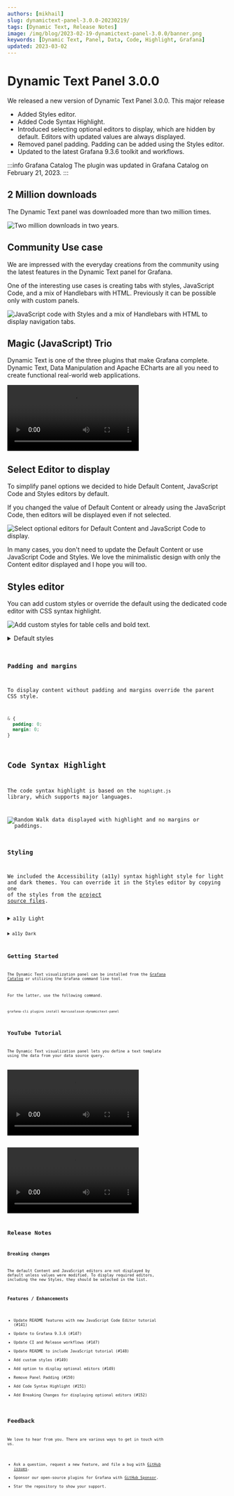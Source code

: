 ```yaml
---
authors: [mikhail]
slug: dynamictext-panel-3.0.0-20230219/
tags: [Dynamic Text, Release Notes]
image: /img/blog/2023-02-19-dynamictext-panel-3.0.0/banner.png
keywords: [Dynamic Text, Panel, Data, Code, Highlight, Grafana]
updated: 2023-03-02
---
```



# Dynamic Text Panel 3.0.0

We released a new version of Dynamic Text Panel 3.0.0. This major release

- Added Styles editor.
- Added Code Syntax Highlight.
- Introduced selecting optional editors to display, which are hidden by default. Editors with updated values are always displayed.
- Removed panel padding. Padding can be added using the Styles editor.
- Updated to the latest Grafana 9.3.6 toolkit and workflows.

:::info Grafana Catalog
The plugin was updated in Grafana Catalog on February 21, 2023.
:::

<!--truncate-->

## 2 Million downloads

The Dynamic Text panel was downloaded more than two million times.

<Image
  title="Two million downloads in two years."
  src="/img/blog/2023-02-19-dynamictext-panel-3.0.0/downloads.png"
/>

## Community Use case

We are impressed with the everyday creations from the community using the latest features in the Dynamic Text panel for Grafana.

One of the interesting use cases is creating tabs with styles, JavaScript Code, and a mix of Handlebars with HTML. Previously it can be possible only with custom panels.

<Image
  title="JavaScript code with Styles and a mix of Handlebars with HTML to display navigation tabs."
  src="/img/blog/2023-02-19-dynamictext-panel-3.0.0/example.png"
/>

## Magic (JavaScript) Trio

Dynamic Text is one of the three plugins that make Grafana complete. Dynamic Text, Data Manipulation and Apache ECharts are all you need to create functional real-world web applications.

<Video
  src="https://www.youtube.com/embed/wPr4gZYzUVA"
  title="Dynamic Text, Data Manipulation and Apache ECharts plugins."
/>

## Select Editor to display

To simplify panel options we decided to hide Default Content, JavaScript Code and Styles editors by default.

If you changed the value of Default Content or already using the JavaScript Code, then editors will be displayed even if not selected.

<Image
  title="Select optional editors for Default Content and JavaScript Code to display."
  src="/img/blog/2023-02-19-dynamictext-panel-3.0.0/select.png"
/>

In many cases, you don't need to update the Default Content or use JavaScript Code and Styles. We love the minimalistic design with only the Content editor displayed and I hope you will too.

## Styles editor

You can add custom styles or override the default using the dedicated code editor with CSS syntax highlight.

<Image
  title="Add custom styles for table cells and bold text."
  src="/img/blog/2023-02-19-dynamictext-panel-3.0.0/styles.png"
/>

<details>
  <summary>Default styles</summary>

<Code
  url="https://github.com/VolkovLabs/volkovlabs-dynamictext-panel/blob/main/src/styles.ts"
  language="js"
/>

</details>

### Padding and margins

To display content without padding and margins override the parent CSS style.

```css
& {
  padding: 0;
  margin: 0;
}
```

## Code Syntax Highlight

The code syntax highlight is based on the `highlight.js` library, which supports major languages.

<Image
  title="Random Walk data displayed with highlight and no margins or paddings."
  src="/img/blog/2023-02-19-dynamictext-panel-3.0.0/highlight.png"
/>

### Styling

We included the Accessibility (a11y) syntax highlight style for light and dark themes. You can override it in the Styles editor by copying one of the styles from the [project source files](https://github.com/highlightjs/highlight.js/tree/main/src/styles).

<details>
  <summary>a11y Light</summary>

<Code
  url="https://github.com/highlightjs/highlight.js/blob/main/src/styles/a11y-light.css"
  language="css"
/>

</details>

<details>
  <summary>a11y Dark</summary>

<Code
  url="https://github.com/highlightjs/highlight.js/blob/main/src/styles/a11y-dark.css"
  language="css"
/>

</details>

## Getting Started

The Dynamic Text visualization panel can be installed from the [Grafana Catalog](https://grafana.com/grafana/plugins/marcusolsson-dynamictext-panel/) or utilizing the Grafana command line tool.

For the latter, use the following command.

```bash
grafana-cli plugins install marcusolsson-dynamictext-panel
```

## YouTube Tutorial

The Dynamic Text visualization panel lets you define a text template using the data from your data source query.

<Video
  src="https://www.youtube.com/embed/MpNZ4Yl-p0U"
  title="Markdown, HTML and Handlebars to transform data visualizations."
/>

<Video
  src="https://www.youtube.com/embed/lJqk5Gobec4"
  title="JavaScript code in the Dynamic text panel."
/>

## Release Notes

### Breaking changes

The default Content and JavaScript editors are not displayed by default unless values were modified.
To display required editors, including the new Styles, they should be selected in the list.

### Features / Enhancements

- Update README features with new JavaScript Code Editor tutorial (#141)
- Update to Grafana 9.3.6 (#147)
- Update CI and Release workflows (#147)
- Update README to include JavaScript tutorial (#148)
- Add custom styles (#149)
- Add option to display optional editors (#149)
- Remove Panel Padding (#150)
- Add Code Syntax Highlight (#151)
- Add Breaking Changes for displaying optional editors (#152)

## Feedback

We love to hear from you. There are various ways to get in touch with us.

- Ask a question, request a new feature, and file a bug with [GitHub issues](https://github.com/volkovlabs/volkovlabs-dynamictext-panel/issues/new/choose).
- Sponsor our open-source plugins for Grafana with [GitHub Sponsor](https://github.com/sponsors/VolkovLabs).
- Star the repository to show your support.
